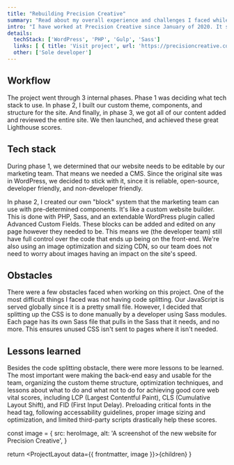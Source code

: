 ```yaml
---
title: "Rebuilding Precision Creative"
summary: "Read about my overall experience and challenges I faced while recreating our website for from scratch."
intro: "I have worked at Precision Creative since January of 2020. It started off as a start-up in 2016 with less than a few people, and has since grown. Because of that, our first website was not built by a web developer, which left it heavy, inaccessible, unorganized, and unoptimized. I was tasked with fixing all of those things."
details: 
  techStack: ['WordPress', 'PHP', 'Gulp', 'Sass']
  links: [ { title: 'Visit project', url: 'https://precisioncreative.com/' } ]
  other: ['Sole developer']
---
```



## Workflow

<p style={{maxWidth: '70ch'}}>The project went through 3 internal phases. Phase 1 was deciding what tech stack to use. In phase 2, I built our custom theme, components, and structure for the site. And finally, in phase 3, we got all of our content added and reviewed the entire site. We then launched, and achieved these great Lighthouse scores.</p>

## Tech stack

During phase 1, we determined that our website needs to be editable by our marketing team. That means we needed a CMS. Since the original site was in WordPress, we decided to stick with it, since it is reliable, open-source, developer friendly, and non-developer friendly.

In phase 2, I created our own "block" system that the marketing team can use with pre-determined components. It's like a custom website builder. This is done with PHP, Sass, and an extendable WordPress plugin called Advanced Custom Fields. These blocks can be added and edited on any page however they needed to be. This means we (the developer team) still have full control over the code that ends up being on the front-end. We're also using an image optimization and sizing CDN, so our team does not need to worry about images having an impact on the site's speed.

## Obstacles

There were a few obstacles faced when working on this project. One of the most difficult things I faced was not having code splitting. Our JavaScript is served globally since it is a pretty small file. However, I decided that splitting up the CSS is to done manually by a developer using Sass modules. Each page has its own Sass file that pulls in the Sass that it needs, and no more. This ensures unused CSS isn't sent to pages where it isn't needed.

## Lessons learned

Besides the code splitting obstacle, there were more lessons to be learned. The most important were making the back-end easy and usable for the team, organizing the custom theme structure, optimization techniques, and lessons about what to do and what not to do for achieving good core web vital scores, including LCP (Largest Contentful Paint), CLS (Cumulative Layout Shift), and FID (First Input Delay). Preloading critical fonts in the head tag, following accessability guidelines, proper image sizing and optimization, and limited third-party scripts drastically help these scores.

  const image = {
    src: heroImage,
    alt: 'A screenshot of the new website for Precision Creative',
  }

  return <ProjectLayout data={{ frontmatter, image }}>{children}</ProjectLayout>
}
